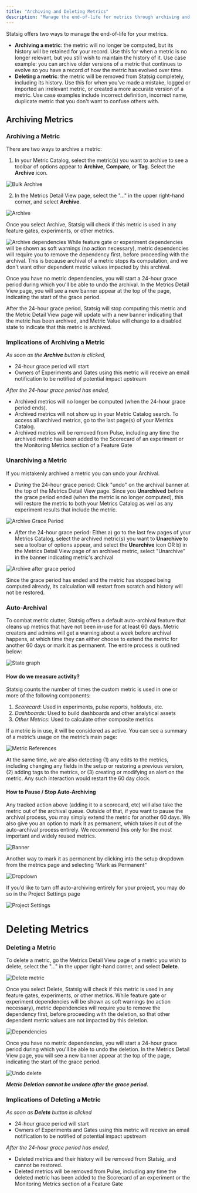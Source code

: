 ```yaml
---
title: "Archiving and Deleting Metrics"
description: "Manage the end-of-life for metrics through archiving and deletion options in Statsig."
---
```


Statsig offers two ways to manage the end-of-life for your metrics. 
- **Archiving a metric**: the metric will no longer be computed, but its history will be retained for your record. Use this for when a metric is no longer relevant, but you still wish to maintain the history of it. Use case example: you can archive older versions of a metric that continues to evolve so you have a record of how the metric has evolved over time.
- **Deleting a metric**: the metric will be removed from Statsig completely, including its history. Use this for when you've made a mistake, logged or imported an irrelevant metric, or created a more accurate version of a metric. Use case examples include incorrect definition, incorrect name, duplicate metric that you don't want to confuse others with. 

## Archiving Metrics 

### Archiving a Metric 
There are two ways to archive a metric: 
1) In your Metric Catalog, select the metric(s) you want to archive to see a toolbar of options appear to **Archive**, **Compare**, or **Tag**. Select the **Archive** icon.
<Frame>
  <img src="https://user-images.githubusercontent.com/120431069/215638876-3c2ae682-8db8-4dc7-9c14-3b4d7185f57e.png" alt="Bulk Archive" />
</Frame>

2) In the Metrics Detail View page, select the "..." in the upper right-hand corner, and select **Archive**. 
<Frame>
  <img src="https://user-images.githubusercontent.com/120431069/215639240-321b4e3f-d9c7-4f7d-ab77-9e18ba1c5867.png" alt="Archive" />
</Frame>

Once you select Archive, Statsig will check if this metric is used in any feature gates, experiments, or other metrics. 
<Frame>
  <img src="https://user-images.githubusercontent.com/120431069/215640348-b210eb9e-5475-4853-869f-7a9f66375f0a.png" alt="Archive dependencies" />
</Frame>
While feature gate or experiment dependencies will be shown as soft warnings (no action necessary), metric dependencies will require you to remove the dependency first, before proceeding with the archival. This is because archival of a metric stops its computation, and we don't want other dependent metric values impacted by this archival.

Once you have no metric dependencies, you will start a 24-hour grace period during which you'll be able to undo the archival. In the Metrics Detail View page, you will see a new banner appear at the top of the page, indicating the start of the grace period. 

After the 24-hour grace period, Statsig will stop computing this metric and the Metric Detail View page will update with a new banner indicating that the metric has been archived, and Metric Value will change to a disabled state to indicate that this metric is archived.

### Implications of Archiving a Metric 
_As soon as the **Archive** button is clicked,_
- 24-hour grace period will start
- Owners of Experiments and Gates using this metric will receive an email notification to be notified of potential impact upstream

_After the 24-hour grace period has ended,_
- Archived metrics will no longer be computed (when the 24-hour grace period ends). 
- Archived metrics will not show up in your Metric Catalog search. To access all archived metrics, go to the last page(s) of your Metrics Catalog. 
- Archived metrics will be removed from Pulse, including any time the archived metric has been added to the Scorecard of an experiment or the Monitoring Metrics section of a Feature Gate 

### Unarchiving a Metric
If you mistakenly archived a metric you can undo your Archival. 
- _During_ the 24-hour grace period: Click "undo" on the archival banner at the top of the Metrics Detail View page. Since you **Unarchived** before the grace period ended (when the metric is no longer computed), this will restore the  metric to both your Metrics Catalog as well as any experiment results that include the metric.  
<Frame>
  <img src="https://user-images.githubusercontent.com/120431069/215640435-412375f7-398b-4bef-9495-cc20d1805769.png" alt="Archive Grace Period" />
</Frame>

- _After_ the 24-hour grace period: Either a) go to the last few pages of your Metrics Catalog, select the archived metric(s) you want to **Unarchive** to see a toolbar of options appear, and select the **Unarchive** icon OR b) in the Metrics Detail View page of an archived metric, select "Unarchive" in the banner indicating metric's archival
<Frame>
  <img src="https://user-images.githubusercontent.com/120431069/215640543-7cb05d46-e61d-4cf4-a07c-eb76c9f50e36.png" alt="Archive after grace period" />
</Frame>

Since the grace period has ended and the metric has stopped being computed already, its calculation will restart from scratch and history will not be restored. 

### Auto-Archival

To combat metric clutter, Statsig offers a default auto-archival feature that cleans up metrics that have not been in-use for at least 60 days. Metric creators and admins will get a warning about a week before archival happens, at which time they can either choose to extend the metric for another 60 days or mark it as permanent. The entire process is outlined below:

<Frame>
  <img src="https://github.com/statsig-io/docs/assets/132317445/c7912507-636f-4f33-9555-70180dfd205e" alt="State graph" />
</Frame>

#### How do we measure activity?

Statsig counts the number of times the custom metric is used in one or more of the following components:
1. *Scorecard*: Used in experiments, pulse reports, holdouts, etc.
2. *Dashboards*: Used to build dashboards and other analytical assets
3. *Other Metrics*: Used to calculate other composite metrics

If a metric is in use, it will be considered as active. You can see a summary of a metric’s usage on the metric’s main page:

<Frame>
  <img src="https://github.com/statsig-io/docs/assets/132317445/6f7eb3db-399a-45c8-be19-794e89dd349d" alt="Metric References" />
</Frame>

At the same time, we are also detecting (1) any edits to the metrics, including changing any fields in the setup or restoring a previous version, (2) adding tags to the metrics, or (3) creating or modifying an alert on the metric. Any such interaction would restart the 60 day clock.

#### How to Pause / Stop Auto-Archiving

Any tracked action above (adding it to a scorecard, etc) will also take the metric out of the archival queue. Outside of that, if you want to pause the archival process, you may simply extend the metric for another 60 days. We also give you an option to mark it as permanent, which takes it out of the auto-archival process entirely. We recommend this only for the most important and widely reused metrics.

<Frame>
  <img src="https://github.com/statsig-io/docs/assets/132317445/d7378d7b-a588-496b-ae35-24f38c6d5b6a" alt="Banner" />
</Frame>


Another way to mark it as permanent by clicking into the setup dropdown from the metrics page and selecting “Mark as Permanent”

<Frame>
  <img src="https://github.com/statsig-io/docs/assets/132317445/2a570a92-76d6-41b3-aea5-ebdd53469856" alt="Dropdown" />
</Frame>

If you’d like to turn off auto-archiving entirely for your project, you may do so in the Project Settings page

<Frame>
  <img src="https://github.com/statsig-io/docs/assets/132317445/74cd5575-e1bb-4f69-87f9-1feece5eb73f" alt="Project Settings" />
</Frame>


# Deleting Metrics 

### Deleting a Metric 
To delete a metric, go the Metrics Detail View page of a metric you wish to delete, select the "..." in the upper right-hand corner, and select **Delete**. 
<Frame>
  <img src="https://user-images.githubusercontent.com/120431069/215641202-82f23bac-f620-4d4a-8c32-fe64a4ffc06c.png" alt="Delete metric" />
</Frame>

Once you select Delete, Statsig will check if this metric is used in any feature gates, experiments, or other metrics. While feature gate or experiment dependencies will be shown as soft warnings (no action necessary), metric dependencies will require you to remove the dependency first, before proceeding with the deletion, so that other dependent metric values are not impacted by this deletion.
<Frame>
  <img src="https://user-images.githubusercontent.com/120431069/215641295-55c8dc10-7199-4505-ba0e-d02299fb371a.png" alt="Dependencies" />
</Frame>


Once you have no metric dependencies, you will start a 24-hour grace period during which you'll be able to undo the deletion. In the Metrics Detail View page, you will see a new banner appear at the top of the page, indicating the start of the grace period. 
<Frame>
  <img src="https://user-images.githubusercontent.com/120431069/215641634-1c70e688-0fe9-4cac-80bb-d3faeedcc0ed.png" alt="Undo delete" />
</Frame>


_**Metric Deletion cannot be undone after the grace period.**_


### Implications of Deleting a Metric
_As soon as **Delete** button is clicked_
- 24-hour grace period will start
- Owners of Experiments and Gates using this metric will receive an email notification to be notified of potential impact upstream

_After the 24-hour grace period has ended,_
- Deleted metrics and their history will be removed from Statsig, and cannot be restored. 
- Deleted metrics will be removed from Pulse, including any time the deleted metric has been added to the Scorecard of an experiment or the Monitoring Metrics section of a Feature Gate 



